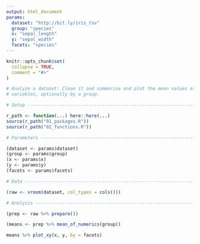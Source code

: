 ```yaml
---
output: html_document
params:
  dataset: "http://bit.ly/iris_tsv"
  group: "species"
  x: "sepal_length"
  y: "sepal_width"
  facets: "species"
---
```


```r
knitr::opts_chunk$set(
  collapse = TRUE,
  comment = "#>"
)
```

```r
# Analyze a dataset: Clean it and summarize and plot the mean values of numeric
# variebles, optionally by a group.

# Setup -------------------------------------------------------------------

r_path <- function(...) here::here(...)
source(r_path("01_packages.R"))
source(r_path("02_functions.R"))

# Parameters --------------------------------------------------------------

(dataset <- params$dataset)
(group <- params$group)
(x <- params$x)
(y <- params$y)
(facets <- params$facets)

# Data --------------------------------------------------------------------

(raw <- vroom(dataset, col_types = cols()))

# Analysis ----------------------------------------------------------------

(prep <- raw %>% prepare())

(means <- prep %>% mean_of_numerics(group))

means %>% plot_xy(x, y, by = facets)
```

